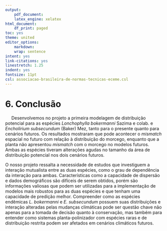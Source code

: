 ```yaml
---
output:
    pdf_document:
    latex_engine: xelatex
html_document:
    df_print: paged
toc: yes
theme: united
editor_options:
    markdown:
    wrap: sentence
intent: yes
link-citations: yes
linestretch: 1.25
indent: yes
fontsize: 11pt
csl: associacao-brasileira-de-normas-tecnicas-eceme.csl
---
```



# 6. Conclusão

|      Desenvolvemos no projeto a primeira modelagem de distribuição potencial para as espécies *Lonchophylla bokermanni* Sazima e colab. e *Encholirium subsecundum* (Baker) Mez, tanto para o presente quanto para cenários futuros. Os resultados mostraram que pode acontecer o *mismatch* espacial no futuro com relação à distribuição do morcego, enquanto que a planta não apresentou *mismatch* com o morcego no modelos futuros. Ambas as espécies tiveram alterações agudas no tamanho da área de distribuição potencial nos dois cenários futuros. 

O nosso projeto ressalta a necessidade de estudos que investiguem a interação mutualista entre as duas espécies, como o grau de dependência da interação para ambas. Características como a capacidade de dispersão e dados demográficos são difíceis de serem obtidos, porém são informações valiosas que podem ser utilizadas para a implementação de modelos mais robustos para as duas espécies e que tenham uma capacidade de predição melhor. Compreender como as espécies endêmicas *L. bokermanni* e *E. subsecundum* possuem suas distribuições e interação alteradas pelas mudanças climáticas pode ser questão chave não apenas para a tomada de decisão quanto à conservação, mas também para entender como sistemas planta-polinizador com espécies raras e de distribuição restrita podem ser afetados em cenários climáticos futuros.



